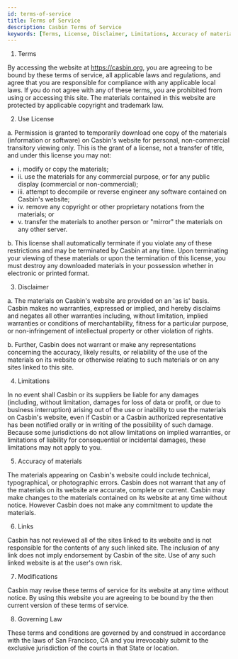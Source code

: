 ```yaml
---
id: terms-of-service
title: Terms of Service
description: Casbin Terms of Service
keywords: [Terms, License, Disclaimer, Limitations, Accuracy of materials, Links, Modifications, Governing Law]
---
```


1. Terms

By accessing the website at https://casbin.org, you are agreeing to be bound by these terms of service, all applicable laws and regulations, and agree that you are responsible for compliance with any applicable local laws. If you do not agree with any of these terms, you are prohibited from using or accessing this site. The materials contained in this website are protected by applicable copyright and trademark law.

2. Use License

a. Permission is granted to temporarily download one copy of the materials (information or software) on Casbin's website for personal, non-commercial transitory viewing only. This is the grant of a license, not a transfer of title, and under this license you may not:

- i. modify or copy the materials;
- ii. use the materials for any commercial purpose, or for any public display (commercial or non-commercial);
- iii. attempt to decompile or reverse engineer any software contained on Casbin's website;
- iv. remove any copyright or other proprietary notations from the materials; or
- v. transfer the materials to another person or "mirror" the materials on any other server.

b. This license shall automatically terminate if you violate any of these restrictions and may be terminated by Casbin at any time. Upon terminating your viewing of these materials or upon the termination of this license, you must destroy any downloaded materials in your possession whether in electronic or printed format.

3. Disclaimer

a. The materials on Casbin's website are provided on an 'as is' basis. Casbin makes no warranties, expressed or implied, and hereby disclaims and negates all other warranties including, without limitation, implied warranties or conditions of merchantability, fitness for a particular purpose, or non-infringement of intellectual property or other violation of rights.

b. Further, Casbin does not warrant or make any representations concerning the accuracy, likely results, or reliability of the use of the materials on its website or otherwise relating to such materials or on any sites linked to this site.

4. Limitations

In no event shall Casbin or its suppliers be liable for any damages (including, without limitation, damages for loss of data or profit, or due to business interruption) arising out of the use or inability to use the materials on Casbin's website, even if Casbin or a Casbin authorized representative has been notified orally or in writing of the possibility of such damage. Because some jurisdictions do not allow limitations on implied warranties, or limitations of liability for consequential or incidental damages, these limitations may not apply to you.

5. Accuracy of materials

The materials appearing on Casbin's website could include technical, typographical, or photographic errors. Casbin does not warrant that any of the materials on its website are accurate, complete or current. Casbin may make changes to the materials contained on its website at any time without notice. However Casbin does not make any commitment to update the materials.

6. Links

Casbin has not reviewed all of the sites linked to its website and is not responsible for the contents of any such linked site. The inclusion of any link does not imply endorsement by Casbin of the site. Use of any such linked website is at the user's own risk.

7. Modifications

Casbin may revise these terms of service for its website at any time without notice. By using this website you are agreeing to be bound by the then current version of these terms of service.

8. Governing Law

These terms and conditions are governed by and construed in accordance with the laws of San Francisco, CA and you irrevocably submit to the exclusive jurisdiction of the courts in that State or location.
